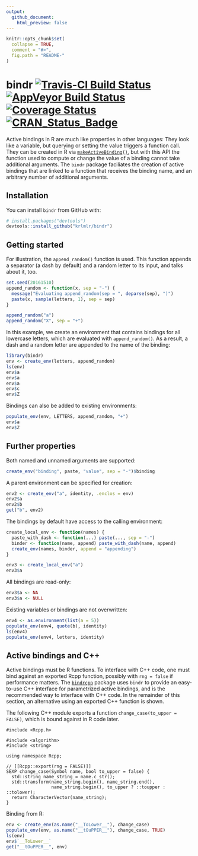 ```yaml
---
output:
  github_document:
    html_preview: false
---
```


<!-- README.md is generated from README.Rmd. Please edit that file -->

```r
knitr::opts_chunk$set(
  collapse = TRUE,
  comment = "#>",
  fig.path = "README-"
)
```

# bindr [![Travis-CI Build Status](https://travis-ci.org/krlmlr/bindr.svg?branch=master)](https://travis-ci.org/krlmlr/bindr) [![AppVeyor Build Status](https://ci.appveyor.com/api/projects/status/github/krlmlr/bindr?branch=master&svg=true)](https://ci.appveyor.com/project/krlmlr/bindr) [![Coverage Status](https://img.shields.io/codecov/c/github/krlmlr/bindr/master.svg)](https://codecov.io/github/krlmlr/bindr?branch=master) [![CRAN_Status_Badge](http://www.r-pkg.org/badges/version/bindr)](https://cran.r-project.org/package=bindr)


Active bindings in R are much like properties in other languages:
They look like a variable,
but querying or setting the value triggers a function call.
They can be created in R via
[`makeActiveBinding()`](https://www.rdocumentation.org/packages/base/versions/3.3.1/topics/bindenv),
but with this API the function used to compute or change the value of a binding cannot take additional arguments.
The `bindr` package faciliates the creation of active bindings that are linked to a function that receives the binding name,
and an arbitrary number of additional arguments.


## Installation

You can install `bindr` from GitHub with:

```r
# install.packages("devtools")
devtools::install_github("krlmlr/bindr")
```


## Getting started

For illustration, the `append_random()` function is used.
This function appends a separator (a dash by default) and a random letter
to its input, and talks about it, too.

```r
set.seed(20161510)
append_random <- function(x, sep = "-") {
  message("Evaluating append_random(sep = ", deparse(sep), ")")
  paste(x, sample(letters, 1), sep = sep)
}

append_random("a")
append_random("X", sep = "+")
```

In this example, we create an environment that contains bindings
for all lowercase letters, which are evaluated with `append_random()`.
As a result, a dash and a random letter are appended to the name of the binding:

```r
library(bindr)
env <- create_env(letters, append_random)
ls(env)
env$a
env$a
env$a
env$c
env$Z
```

Bindings can also be added to existing environments:

```r
populate_env(env, LETTERS, append_random, "+")
env$a
env$Z
```


## Further properties

Both named and unnamed arguments are supported:

```r
create_env("binding", paste, "value", sep = "-")$binding
```

A parent environment can be specified for creation:

```r
env2 <- create_env("a", identity, .enclos = env)
env2$a
env2$b
get("b", env2)
```

The bindings by default have access to the calling environment:

```r
create_local_env <- function(names) {
  paste_with_dash <- function(...) paste(..., sep = "-")
  binder <- function(name, append) paste_with_dash(name, append)
  create_env(names, binder, append = "appending")
}

env3 <- create_local_env("a")
env3$a
```

All bindings are read-only:

```r
env3$a <- NA
env3$a <- NULL
```


Existing variables or bindings are not overwritten:

```r
env4 <- as.environment(list(a = 5))
populate_env(env4, quote(b), identity)
ls(env4)
populate_env(env4, letters, identity)
```


## Active bindings and C++

Active bindings must be R functions.
To interface with C++ code, one must bind against an exported Rcpp function, possibly with `rng = false` if performance matters.
The [`bindrcpp`](https://github.com/krlmlr/bindrcpp#readme) package
uses `bindr` to provide an easy-to-use C++ interface for parametrized active bindings,
and is the recommended way to interface with C++ code.
In the remainder of this section,
an alternative using an exported C++ function is shown.

The following C++ module exports a function `change_case(to_upper = FALSE)`,
which is bound against in R code later.

```Rcpp
#include <Rcpp.h>

#include <algorithm>
#include <string>

using namespace Rcpp;

// [[Rcpp::export(rng = FALSE)]]
SEXP change_case(Symbol name, bool to_upper = false) {
  std::string name_string = name.c_str();
  std::transform(name_string.begin(), name_string.end(),
                 name_string.begin(), to_upper ? ::toupper : ::tolower);
  return CharacterVector(name_string);
}
```

Binding from R:

```r
env <- create_env(as.name("__ToLower__"), change_case)
populate_env(env, as.name("__tOuPPER__"), change_case, TRUE)
ls(env)
env$`__ToLower__`
get("__tOuPPER__", env)
```
